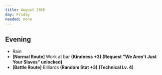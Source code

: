 ```yaml
---
title: August 26th
day: Friday
needed: none
---
```


## Evening
- Rain
- **[Normal Route]** Work at bar **(Kindness +3)** **(Request "We Aren't Just Your Slaves" unlocked)**
- **[Battle Route]** Billiards **(Random Stat +3)** **(Technical Lv. 4)**